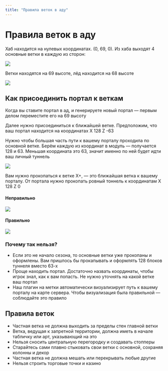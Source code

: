 ```yaml
---
title: "Правила веток в аду"
---
```


# Правила веток в аду

Хаб находится на нулевых координатах. (0, 69, 0). Из хаба выходят 4 основные ветки в каждую из сторон:

![](/assets/rules/highway/highway1.png)

Ветки находятся на 69 высоте, лёд находится на 68 высоте

![](/assets/rules/highway/ice_height.png)

## Как присоединить портал к веткам

Когда вы ставите портал в ад, и генерируете новый портал — первым делом переместите его на 69 высоту

Далее нужно присоединиться к ближайшей ветке. Предположим, что ваш портал находится на координатах X 128 Z -63

Нужно чтобы большая часть пути к вашему порталу проходила по основной ветке. Берём каждую из координат в модуль — получается 128 и 63. Меньшая координата это 63, значит именно по ней будет идти ваш личный туннель

![](/assets/rules/highway/highway2.png)

Вам нужно прокопаться к ветке X+, — это ближайшая ветка к вашему порталу. От портала нужно прокопать ровный тоннель к координатам X 128 Z 0

#### Неправильно

![](/assets/rules/highway/highway3.png)

#### Правильно

![](/assets/rules/highway/highway4.png)

### Почему так нельзя?

- Если это не начало сезона, то основные ветки уже прокопаны и оформлены. Вам пришлось бы прокапывать и оформлять 128 блоков туннеля вместо 63-х
- Проще находить портал. Достаточно назвать координаты, чтобы игрок знал, как к вам попасть. Не нужно уточнять на какой ветке ваш портал
- Наш плагин на метки автоматически визуализирует путь к вашему порталу на карте сервера. Чтобы визуализация была правильной — соблюдайте это правило

## Правила веток

- Частная ветка не должна выходить за пределы стен главной ветки
- Ветка, ведущая к запретной территории, должна иметь в начале табличку или арт, указывающий на это
- Нельзя сносить центральную перегородку и создавать стопперы
- Старайтесь сами плавно стыковать свои ветки с основной, сохраняя колонны и декор
- Частная ветка не должна мешать или перекрывать любые другие
- Нельзя строить торговые точки и казино